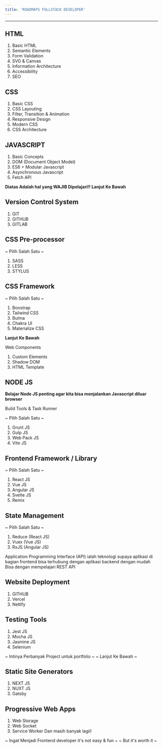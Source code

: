 ```yaml
---
title: 'ROADMAPS FULLSTACK DEVELOPER'
---
```


<hr />

## HTML

1. Basic HTML
2. Semantic Elements
3. Form Validation
4. SVG & Canvas
5. Information Architecture
6. Accessibility
7. SEO

## CSS

1. Basic CSS
2. CSS Layouting
3. Filter, Transition & Animation
4. Responsive Design
5. Modern CSS
6. CSS Architecture

## JAVASCRIPT

1. Basic Concepts
2. DOM (Document Object Model)
3. ES6 + Modular Javascript
4. Asynchronous Javascript
5. Fetch API

**Diatas Adalah hal yang WAJIB Dipelajari!!**
**Lanjut Ke Bawah**

## Version Control System

1. GIT
2. GITHUB
3. GITLAB

## CSS Pre-processor

~ Pilih Salah Satu ~
1. SASS
2. LESS
3. STYLUS

## CSS Framework

~ Pilih Salah Satu ~
1. Boostrap
2. Tailwind CSS
3. Bulma
4. Chakra UI
5. Materialize CSS

**Lanjut Ke Bawah**

Web Components
1. Custom Elements
2. Shadow DOM
3. HTML Template

## NODE JS

**Belajar Node JS penting agar kita bisa menjalankan Javascript diluar browser**

Build Tools & Task Runner

~ Pilih Salah Satu ~
1. Grunt JS
2. Gulp JS
3. Web Pack JS
4. Vite JS

## Frontend Framework / Library

~ Pilih Salah Satu ~
1. React JS
2. Vue JS
3. Angular JS
4. Svelte JS
5. Remix

## State Management

~ Pilih Salah Satu ~
1. Reduce (React JS)
2. Vuex (Vue JS)
3. RxJS (Angular JS)

Application Programming Interface (API)
ialah teknologi supaya aplikasi di bagian frontend bisa terhubung dengan aplikasi backend dengan mudah
Bisa dengan mempelajari REST API

## Website Deployment

1. GITHUB
2. Vercel
3. Netlify

## Testing Tools

1. Jest JS
2. Mocha JS
3. Jasmine JS
4. Selenium

~ Intinya Perbanyak Project untuk portfolio ~
~ Lanjut Ke Bawah ~

## Static Site Generators

1. NEXT JS
2. NUXT JS
3. Gatsby

## Progressive Web Apps

1. Web Storage
2. Web Socket
3. Service Worker
Dan masih banyak lagii!

~ Ingat Menjadi Frontend developer it's not easy & fun ~
~ But it's worth it ~

